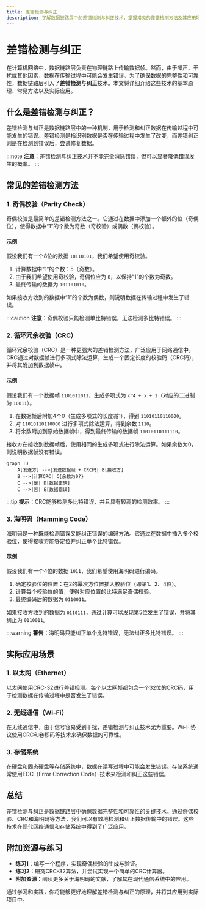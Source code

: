 ```yaml
---
title: 差错检测与纠正
description: 了解数据链路层中的差错检测与纠正技术，掌握常见的差错检测方法及其应用场景。
---
```


# 差错检测与纠正

在计算机网络中，数据链路层负责在物理链路上传输数据帧。然而，由于噪声、干扰或其他因素，数据在传输过程中可能会发生错误。为了确保数据的完整性和可靠性，数据链路层引入了**差错检测与纠正**技术。本文将详细介绍这些技术的基本原理、常见方法以及实际应用。

## 什么是差错检测与纠正？

差错检测与纠正是数据链路层中的一种机制，用于检测和纠正数据在传输过程中可能发生的错误。差错检测是指识别数据是否在传输过程中发生了改变，而差错纠正则是在检测到错误后，尝试修复数据。

:::note
**注意**：差错检测与纠正技术并不能完全消除错误，但可以显著降低错误发生的概率。
:::

## 常见的差错检测方法

### 1. 奇偶校验（Parity Check）

奇偶校验是最简单的差错检测方法之一。它通过在数据中添加一个额外的位（奇偶位），使得数据中“1”的个数为奇数（奇校验）或偶数（偶校验）。

#### 示例

假设我们有一个8位的数据 `10110101`，我们希望使用奇校验。

1. 计算数据中“1”的个数：5（奇数）。
2. 由于我们希望使用奇校验，奇偶位应为 `0`，以保持“1”的个数为奇数。
3. 最终传输的数据为 `101101010`。

如果接收方收到的数据中“1”的个数为偶数，则说明数据在传输过程中发生了错误。

:::caution
**注意**：奇偶校验只能检测单比特错误，无法检测多比特错误。
:::

### 2. 循环冗余校验（CRC）

循环冗余校验（CRC）是一种更强大的差错检测方法，广泛应用于网络通信中。CRC通过对数据帧进行多项式除法运算，生成一个固定长度的校验码（CRC码），并将其附加到数据帧中。

#### 示例

假设我们有一个数据帧 `1101011011`，生成多项式为 `x^4 + x + 1`（对应的二进制为 `10011`）。

1. 在数据帧后附加4个0（生成多项式的长度减1），得到 `11010110110000`。
2. 对 `11010110110000` 进行多项式除法运算，得到余数 `1110`。
3. 将余数附加到原始数据帧中，得到最终传输的数据帧 `11010110111110`。

接收方在接收到数据帧后，使用相同的生成多项式进行除法运算。如果余数为0，则说明数据帧没有错误。

```mermaid
graph TD
    A[发送方] -->|发送数据帧 + CRC码| B[接收方]
    B -->|计算CRC| C{余数为0?}
    C -->|是| D[数据正确]
    C -->|否| E[数据错误]
```

:::tip
**提示**：CRC能够检测多比特错误，并且具有较高的检测效率。
:::

### 3. 海明码（Hamming Code）

海明码是一种既能检测错误又能纠正错误的编码方法。它通过在数据中插入多个校验位，使得接收方能够定位并纠正单个比特错误。

#### 示例

假设我们有一个4位的数据 `1011`，我们希望使用海明码进行编码。

1. 确定校验位的位置：在2的幂次方位置插入校验位（即第1、2、4位）。
2. 计算每个校验位的值，使得对应位置的比特满足奇偶校验。
3. 最终编码后的数据为 `0110011`。

如果接收方收到的数据为 `0110111`，通过计算可以发现第5位发生了错误，并将其纠正为 `0110011`。

:::warning
**警告**：海明码只能纠正单个比特错误，无法纠正多比特错误。
:::

## 实际应用场景

### 1. 以太网（Ethernet）

以太网使用CRC-32进行差错检测。每个以太网帧都包含一个32位的CRC码，用于检测数据在传输过程中是否发生了错误。

### 2. 无线通信（Wi-Fi）

在无线通信中，由于信号容易受到干扰，差错检测与纠正技术尤为重要。Wi-Fi协议使用CRC和卷积码等技术来确保数据的可靠性。

### 3. 存储系统

在硬盘和固态硬盘等存储系统中，数据在读写过程中可能会发生错误。存储系统通常使用ECC（Error Correction Code）技术来检测和纠正这些错误。

## 总结

差错检测与纠正是数据链路层中确保数据完整性和可靠性的关键技术。通过奇偶校验、CRC和海明码等方法，我们可以有效地检测和纠正数据传输中的错误。这些技术在现代网络通信和存储系统中得到了广泛应用。

## 附加资源与练习

- **练习1**：编写一个程序，实现奇偶校验的生成与验证。
- **练习2**：研究CRC-32算法，并尝试实现一个简单的CRC计算器。
- **附加资源**：阅读更多关于海明码的文献，了解其在现代通信系统中的应用。

通过学习和实践，你将能够更好地理解差错检测与纠正的原理，并将其应用到实际项目中。
